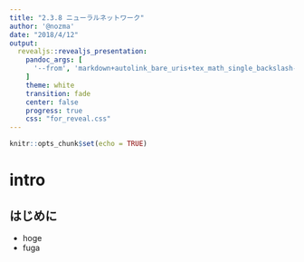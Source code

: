 ```yaml
---
title: "2.3.8 ニューラルネットワーク"
author: '@nozma'
date: "2018/4/12"
output:
  revealjs::revealjs_presentation:
    pandoc_args: [
      '--from', 'markdown+autolink_bare_uris+tex_math_single_backslash-implicit_figures'
    ]
    theme: white
    transition: fade
    center: false
    progress: true
    css: "for_reveal.css"
---
```


```r
knitr::opts_chunk$set(echo = TRUE)
```

# intro

## はじめに

- hoge
- fuga